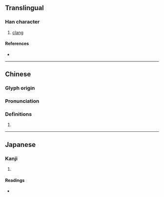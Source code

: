 {{character info}}
==Translingual==

===Han character===
{{Han char|rn=30|rad=口|as=04|sn=7|four=64032|canj=RKI|ids=⿰口厷}}

# [[clang]]

====References====
* {{Han ref|kx=0178.240|dkj=03360|dj=0396.100|hdz=10587.070|uh=5430|ud=21552|bh=CA76|bd=51830}}

----

==Chinese==
{{zh-forms}}

===Glyph origin===
{{Han etym}}

===Pronunciation===
{{zh-pron
|m=hóng
|c=wang4
|mn=hông
|mc=y
|oc=y
|ma=
|cat=n
}}

===Definitions===
{{zh-hanzi}}

# {{rfdef|zh}}

----

==Japanese==

===Kanji===
{{ja-kanji|grade=|rs=口04}}

# {{rfdef|ja|sort=口04}}

====Readings====
* {{ja-readings|on=[[こう]] (kō)|kun=}}